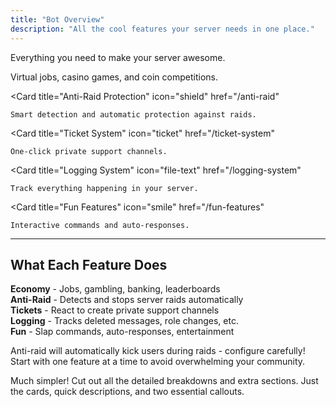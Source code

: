 ```yaml
---
title: "Bot Overview"
description: "All the cool features your server needs in one place."
---
```


Everything you need to make your server awesome.

<CardGroup cols={2}>
  <Card
    title="Economy System"
    icon="coins"
    href="/economy-system"
  >
    Virtual jobs, casino games, and coin competitions.
  </Card>

  <Card
    title="Anti-Raid Protection"
    icon="shield"
    href="/anti-raid"
  >
    Smart detection and automatic protection against raids.
  </Card>

  <Card
    title="Ticket System"
    icon="ticket"
    href="/ticket-system"
  >
    One-click private support channels.
  </Card>

  <Card
    title="Logging System"
    icon="file-text"
    href="/logging-system"
  >
    Track everything happening in your server.
  </Card>

  <Card
    title="Fun Features"
    icon="smile"
    href="/fun-features"
  >
    Interactive commands and auto-responses.
  </Card>
</CardGroup>

---

## What Each Feature Does

**Economy** - Jobs, gambling, banking, leaderboards  
**Anti-Raid** - Detects and stops server raids automatically  
**Tickets** - React to create private support channels  
**Logging** - Tracks deleted messages, role changes, etc.  
**Fun** - Slap commands, auto-responses, entertainment  

<Warning>
Anti-raid will automatically kick users during raids - configure carefully!
</Warning>

<Info>
Start with one feature at a time to avoid overwhelming your community.
</Info>

Much simpler! Cut out all the detailed breakdowns and extra sections. Just the cards, quick descriptions, and two essential callouts.
